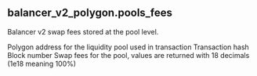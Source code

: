 ## balancer_v2_polygon.pools_fees 
Balancer v2 swap fees stored at the pool level.


<ParamField path="blockchain">

</ParamField>
<ParamField path="version">

</ParamField>
<ParamField path="contract_address">
Polygon address for the liquidity pool used in transaction
</ParamField>
<ParamField path="tx_hash">
Transaction hash
</ParamField>
<ParamField path="index">

</ParamField>
<ParamField path="tx_index">

</ParamField>
<ParamField path="block_time">

</ParamField>
<ParamField path="block_number">
Block number
</ParamField>
<ParamField path="swap_fee_percentage">
Swap fees for the pool, values are returned with 18 decimals (1e18 meaning 100%)
</ParamField>

